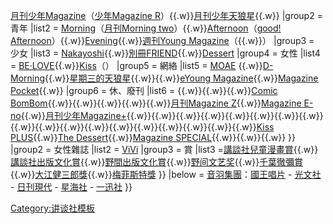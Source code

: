 {{Navbox
|name = 講談社
|title = [[講談社]]
|titlestyle = background:#A9CEEC
|groupstyle = background:#95C0EC
|belowstyle = background:#A9CEEC
|evenodd = swap
|selected = {{{1|}}} 
|state = uncollapsed
|listclass = hlist hlist-hyphen
|group1 = 漫畫雜誌 
|list1  = {{Navbox|child
| groupstyle = background:#69AAC6
|group1 = 少年
|list1  = [[週刊少年Magazine]]（[[週刊少年Magazine連載作品列表|連載作品]]）{{.w}}[[別冊少年Magazine]]{{.w}}[[月刊少年Magazine]]（[[少年Magazine R]]）{{.w}}[[月刊少年天狼星]]{{.w}}{{tsl|ja|月刊少年ライバル|月刊少年Rival|少年Magazine EDGE}}
|group2 = 青年
|list2  = [[Morning (漫畫雜誌)|Morning]]（[[月刊Morning two]]）{{.w}}[[月刊Afternoon|Afternoon]]（[[good! Afternoon]]）{{.w}}[[Evening]]{{.w}}[[週刊Young Magazine]]（{{tsl|ja|月刊ヤングマガジン|月刊Young Magazine}}{{.w}}{{tsl|ja|ヤングマガジンサード|Young Magazine 3rd}}）
|group3 = 少女
|list3  = [[Nakayoshi]]{{.w}}[[別冊FRIEND]]{{.w}}[[Dessert]]
|group4 = 女性
|list4  = [[BE·LOVE]]{{.w}}[[Kiss (雜誌)|Kiss]]（{{tsl|ja|ハツキス|HatsuKiss}}）
|group5 = 網絡
|list5  = [[MOAE]]<!--モアイ-->{{.w}}[[Morning (漫畫雜誌)|D-Morning]]{{.w}}[[月刊少年天狼星|星期三的天狼星]]{{.w}}{{tsl|ja|マンガボックス|Manga Box}}{{.w}}[[eYoung Magazine]]{{.w}}[[Magazine Pocket]]{{.w}}{{tsl|ja|コミックDAYS|Comic DAYS}}
|group6 = 休、廢刊
|list6  = {{tsl|ja|少女フレンド|少女Friend}}{{.w}}{{tsl|ja|ミスターマガジン|Mr. Magazine}}{{.w}}{{tsl|ja|ヤングマガジンアッパーズ|Young Magazine Uppers}}{{.w}}[[Comic BomBom]]{{.w}}{{tsl|ja|デラックスボンボン|DX BomBom}}{{.w}}{{tsl|ja|アブラカダブラ (漫画雑誌)|Abracadabra (漫畫雜誌)|Abracadabra}}{{.w}}{{tsl|ja|ヒーローマガジン|HERO Magazine}}{{.w}}{{tsl|ja|ガンダムマガジン|Gundam Magazine}}{{.w}}[[月刊Magazine Z]]{{.w}}[[Magazine+|Magazine E-no]]{{.w}}[[Magazine+|月刊少年Magazine+]]{{.w}}{{tsl|ja|Amie}}{{.w}}{{tsl|ja|Me (雑誌)|Me (雜誌)|Me}}{{.w}}{{tsl|ja|mimi (雑誌)|mimi (雜誌)|mimi}}{{.w}}{{tsl|ja|One more Kiss}}{{.w}}{{tsl|ja|Vanilla (雑誌)|Vanilla (雜誌)|Vanilla}}{{.w}}{{tsl|ja|アフタヌーンシーズン増刊|Afternoon Season增刊}}{{.w}}{{tsl|ja|るんるん (講談社)|RunRun}}{{.w}}{{tsl|ja|Beth|Beth (雜誌)|Beth}}{{.w}}{{tsl|ja|ぼくら|我們 (漫畫雜誌)|我們}}{{.w}}{{tsl|ja|週刊ぼくらマガジン|週刊我們的Magazine}}{{.w}}{{tsl|ja|テレまんがヒーローズ|Telemanga Heroes}}{{.w}}{{tsl|ja|ヒーロークロスライン|Hero X Line}}{{.w}}{{tsl|ja|e-manga}}{{.w}}{{tsl|ja|MiChao!}}{{.w}}{{tsl|ja|マガジンドラゴン|Magazine Dragon}}{{.w}}{{tsl|ja|なかよしラブリー|Nakayoshi Lovely}}{{.w}}{{tsl|ja|月刊少年ライバル|月刊少年Rival}}{{.w}}[[Kiss PLUS]]{{.w}}[[The Dessert]]{{.w}}[[Magazine SPECIAL]]{{.w}}{{tsl|ja|ITAN}}{{.w}}{{tsl|ja|ネメシス (アンソロジーコミック)|NEMESIS}}{{.w}}{{tsl|ja|ARIA (雑誌)|ARIA (雜誌)|ARIA}}
}}
|group2 = 女性雜誌
|list2  = [[ViVi]]
|group3 = 賞
|list3  ={{Navbox|child
|list1  = [[講談社漫畫賞]]{{.w}}[[講談社兒童漫畫賞]]{{.w}}[[講談社出版文化賞]]{{.w}}[[野間出版文化賞]]{{.w}}[[野间文艺奖]]{{.w}}[[千葉徹彌賞]]{{.w}}[[大江健三郎獎]]{{.w}}[[梅菲斯特獎]]
}}
|below = [[音羽集團]]：[[國王唱片]] - [[光文社]] - [[日刊現代]] - [[星海社]] - [[一迅社]]
}}<noinclude>
{{collapsible option}}

[[Category:讲谈社模板]]
</noinclude>